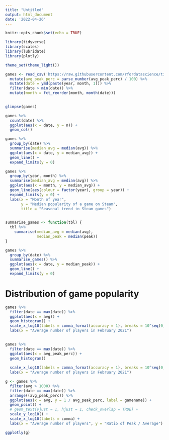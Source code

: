 ```yaml
---
title: "Untitled"
output: html_document
date: '2022-04-26'
---
```


```r
knitr::opts_chunk$set(echo = TRUE)

library(tidyverse)
library(scales)
library(lubridate)
library(plotly)

theme_set(theme_light())

games <- read_csv('https://raw.githubusercontent.com/rfordatascience/tidytuesday/master/data/2021/2021-03-16/games.csv') %>% 
  mutate(avg_peak_perc = parse_number(avg_peak_perc) / 100) %>% 
  mutate(date = ymd(paste(year, month, 1))) %>%
  filter(date > min(date)) %>%
  mutate(month = fct_reorder(month, month(date)))
  

```


```r
glimpse(games)

games %>% 
  count(date) %>% 
  ggplot(aes(x = date, y = n)) + 
  geom_col()
```

```r
games %>% 
  group_by(date) %>% 
  summarise(median_avg = median(avg)) %>% 
  ggplot(aes(x = date, y = median_avg)) +
  geom_line() + 
  expand_limits(y = 0)
```

```r
games %>%  
  group_by(year, month) %>% 
  summarise(median_avg = median(avg)) %>% 
  ggplot(aes(x = month, y = median_avg)) +
  geom_line(aes(colour = factor(year), group = year)) + 
  expand_limits(y = 0) + 
  labs(x = "Month of year",
       y = "Median popularity of a game on Steam",
       title = "Seasonal trend in Steam games")
  
```

```r
summarise_games <- function(tbl) {
  tbl %>% 
    summarise(median_avg = median(avg), 
              median_peak = median(peak))
}
```

```r
games %>% 
  group_by(date) %>% 
  summarise_games() %>% 
  ggplot(aes(x = date, y = median_peak)) +
  geom_line() +
  expand_limits(y = 0)
```

# Distribution of game popularity

```r
games %>% 
  filter(date == max(date)) %>%
  ggplot(aes(x = avg)) +
  geom_histogram() + 
  scale_x_log10(labels = comma_format(accuracy = 1), breaks = 10^seq(0, 5)) + 
  labs(x = "Average number of players in February 2021")
  
```

```r
games %>% 
  filter(date == max(date)) %>%
  ggplot(aes(x = avg_peak_perc)) +
  geom_histogram()  
  
  scale_x_log10(labels = comma_format(accuracy = 1), breaks = 10^seq(0, 5)) + 
  labs(x = "Average number of players in February 2021")
```

```r
g <- games %>% 
  filter(avg > 1000) %>% 
  filter(date == max(date)) %>% 
  arrange((avg_peak_perc)) %>% 
  ggplot(aes(x = avg, y = 1 / avg_peak_perc, label = gamename)) + 
  geom_point() + 
  # geom_text(vjust = 1, hjust = 1, check_overlap = TRUE) +
  scale_y_log10() + 
  scale_x_log10(labels = comma) +
  labs(x = "Average number of players", y = "Ratio of Peak / Average")

ggplotly(g)
```

